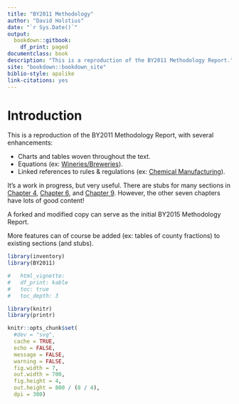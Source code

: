 ```yaml
--- 
title: "BY2011 Methodology"
author: "David Holstius"
date: "`r Sys.Date()`"
output: 
  bookdown::gitbook:
    df_print: paged
documentclass: book
description: "This is a reproduction of the BY2011 Methodology Report."
site: "bookdown::bookdown_site"
biblio-style: apalike
link-citations: yes
---
```


# Introduction

This is a reproduction of the BY2011 Methodology Report, with several enhancements:

- Charts and tables woven throughout the text.
- Equations (ex: [Wineries/Breweries](#wineries-fermentation-methodology)).
- Linked references to rules & regulations (ex: [Chemical Manufacturing](#chem_fac-other-control)).

It's a work in progress, but very useful. There are stubs for many sections in [Chapter 4](#indcom), [Chapter 6](#petprod), and [Chapter 9](#mobile_combust). However, the other seven chapters have lots of good content!

A forked and modified copy can serve as the initial BY2015 Methodology Report.

More features can of course be added (ex: tables of county fractions) to existing sections (and stubs).

```r
library(inventory)
library(BY2011)
```

```r
#   html_vignette:
#   df_print: kable
#   toc: true
#   toc_depth: 3

library(knitr)
library(printr)

knitr::opts_chunk$set(
  #dev = "svg",
  cache = TRUE,
  echo = FALSE,
  message = FALSE,
  warning = FALSE,
  fig.width = 7,
  out.width = 700,
  fig.height = 4,
  out.height = 800 / (8 / 4),
  dpi = 300)
```
